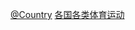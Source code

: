 {{Categories by country|nocat}}
{{Commons category|Water sports by country}}

[[Category:水上運動|@Country]]
[[Category:各国各类体育运动‎|]]
